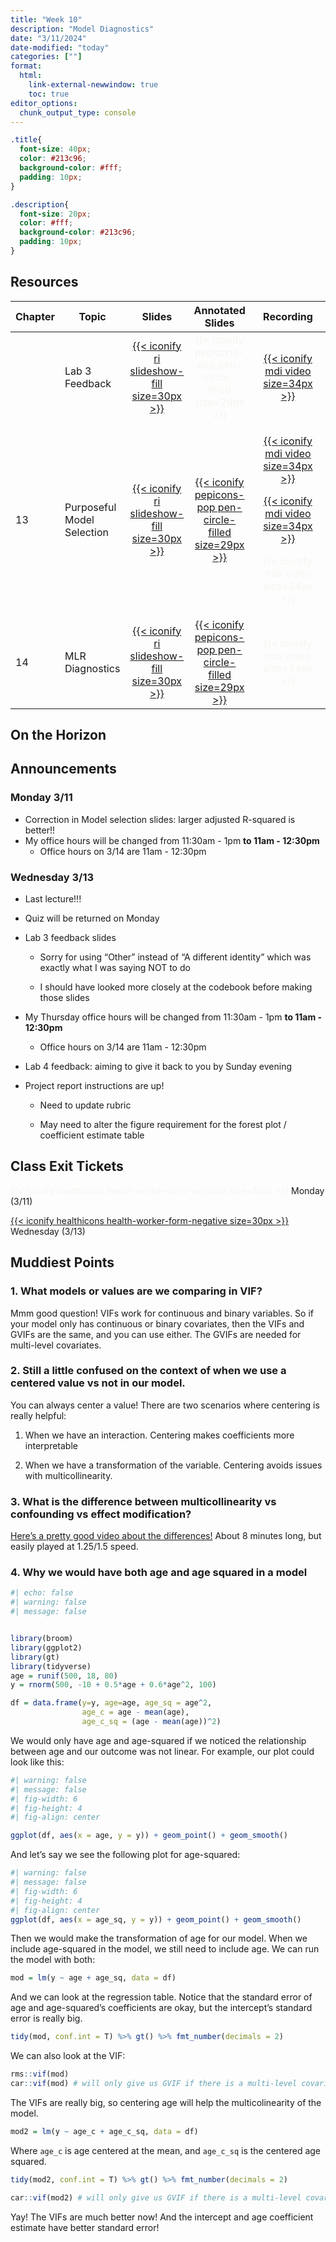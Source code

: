 ```yaml
---
title: "Week 10"
description: "Model Diagnostics"
date: "3/11/2024"
date-modified: "today"
categories: [""]
format: 
  html:
    link-external-newwindow: true
    toc: true
editor_options: 
  chunk_output_type: console
---
```


```css
.title{
  font-size: 40px;
  color: #213c96;
  background-color: #fff;
  padding: 10px;
}

.description{
  font-size: 20px;
  color: #fff;
  background-color: #213c96;
  padding: 10px;
}
```

## Resources

+---------+----------------------------+--------------------------------------------------------------------------------------------------------------+--------------------------------------------------------------------------------------------------------------------------------------+------------------------------------------------------------------------------------------------------------------------------------------------------------------------------------------------------------------------------------------------------------------------------------------------------------------------------------------------------------------------------------------------+
| Chapter | Topic                      | Slides                                                                                                       | Annotated Slides                                                                                                                     | Recording                                                                                                                                                                                                                                                                                                                                                                                      |
+=========+============================+:============================================================================================================:+:====================================================================================================================================:+:==============================================================================================================================================================================================================================================================================================================================================================================================:+
|         | Lab 3 Feedback             | [[{{< iconify ri slideshow-fill size=30px >}}](/slides/Lab_3_feedback.qmd)]{style="color:#49A3D1;"}          | [{{< iconify pepicons-pop pen-circle-filled size=29px >}}]{style="color:#f8f5f0;"}                                                   | [[{{< iconify mdi video size=34px >}}](https://ohsuitg-my.sharepoint.com/personal/wakim_ohsu_edu/_layouts/15/stream.aspx?id=%2Fpersonal%2Fwakim%5Fohsu%5Fedu%2FDocuments%2FTeaching%2FClasses%2FW2024%5FBSTA%5F512%5F612%2FStudent%5Ffiles%2FRecordings%2FLab%5F3%5Ffeedback%2Emp4&referrer=StreamWebApp%2EWeb&referrerScenario=AddressBarCopied%2Eview)]{style="color:#f8f5f0;"}              |
+---------+----------------------------+--------------------------------------------------------------------------------------------------------------+--------------------------------------------------------------------------------------------------------------------------------------+------------------------------------------------------------------------------------------------------------------------------------------------------------------------------------------------------------------------------------------------------------------------------------------------------------------------------------------------------------------------------------------------+
| 13      | Purposeful Model Selection | [[{{< iconify ri slideshow-fill size=30px >}}](/slides/13_Purposeful_Selection.qmd)]{style="color:#49A3D1;"} | [[{{< iconify pepicons-pop pen-circle-filled size=29px >}}](/slides_annotated/13_Purposeful_selection_.pdf)]{style="color:#f8f5f0;"} | [[{{< iconify mdi video size=34px >}}](https://ohsuitg-my.sharepoint.com/personal/wakim_ohsu_edu/_layouts/15/stream.aspx?id=%2Fpersonal%2Fwakim%5Fohsu%5Fedu%2FDocuments%2FTeaching%2FClasses%2FW2024%5FBSTA%5F512%5F612%2FStudent%5Ffiles%2FRecordings%2F13%5FPurposeful%5Fselection%2Emp4&referrer=StreamWebApp%2EWeb&referrerScenario=AddressBarCopied%2Eview)]{style="color:#f8f5f0;"}     |
|         |                            |                                                                                                              |                                                                                                                                      |                                                                                                                                                                                                                                                                                                                                                                                                |
|         |                            |                                                                                                              |                                                                                                                                      | [[{{< iconify mdi video size=34px >}}](https://ohsuitg-my.sharepoint.com/personal/wakim_ohsu_edu/_layouts/15/stream.aspx?id=%2Fpersonal%2Fwakim%5Fohsu%5Fedu%2FDocuments%2FTeaching%2FClasses%2FW2024%5FBSTA%5F512%5F612%2FStudent%5Ffiles%2FRecordings%2F13%5FPurposeful%5Fselection%5F2%2Emp4&referrer=StreamWebApp%2EWeb&referrerScenario=AddressBarCopied%2Eview)]{style="color:#f8f5f0;"} |
|         |                            |                                                                                                              |                                                                                                                                      |                                                                                                                                                                                                                                                                                                                                                                                                |
|         |                            |                                                                                                              |                                                                                                                                      | [{{< iconify mdi video size=34px >}}]{style="color:#f8f5f0;"}                                                                                                                                                                                                                                                                                                                                  |
+---------+----------------------------+--------------------------------------------------------------------------------------------------------------+--------------------------------------------------------------------------------------------------------------------------------------+------------------------------------------------------------------------------------------------------------------------------------------------------------------------------------------------------------------------------------------------------------------------------------------------------------------------------------------------------------------------------------------------+
| 14      | MLR Diagnostics            | [[{{< iconify ri slideshow-fill size=30px >}}](/slides/14_MLR_Diagnostics.qmd)]{style="color:#f8f5f0;"}      | [[{{< iconify pepicons-pop pen-circle-filled size=29px >}}](/slides_annotated/14_MLR_Diagnostics.pdf)]{style="color:#f8f5f0;"}       | [{{< iconify mdi video size=34px >}}]{style="color:#f8f5f0;"}                                                                                                                                                                                                                                                                                                                                  |
+---------+----------------------------+--------------------------------------------------------------------------------------------------------------+--------------------------------------------------------------------------------------------------------------------------------------+------------------------------------------------------------------------------------------------------------------------------------------------------------------------------------------------------------------------------------------------------------------------------------------------------------------------------------------------------------------------------------------------+

## On the Horizon

## Announcements

### Monday 3/11

-   Correction in Model selection slides: larger adjusted R-squared is better!!
-   My office hours will be changed from 11:30am - 1pm **to 11am - 12:30pm**
    -   Office hours on 3/14 are 11am - 12:30pm

### Wednesday 3/13

-   Last lecture!!!

-   Quiz will be returned on Monday

-   Lab 3 feedback slides

    -   Sorry for using "Other" instead of "A different identity" which was exactly what I was saying NOT to do

    -   I should have looked more closely at the codebook before making those slides

-   My Thursday office hours will be changed from 11:30am - 1pm **to 11am - 12:30pm**

    -   Office hours on 3/14 are 11am - 12:30pm

-   Lab 4 feedback: aiming to give it back to you by Sunday evening

-   Project report instructions are up!

    -   Need to update rubric

    -   May need to alter the figure requirement for the forest plot / coefficient estimate table

## Class Exit Tickets

[{{< iconify healthicons health-worker-form-negative size=30px >}}]{style="color:#f8f5f0;"} Monday (3/11)

[[{{< iconify healthicons health-worker-form-negative size=30px >}}](https://forms.office.com/Pages/ResponsePage.aspx?id=V3lz4rj6fk2U9pvWr59xWFMopmPUjRtDiHLswhgacNhUQ1Y3VENXNDk1QlNOWVpZNDhPT043S0xCSy4u)]{style="color:#f8f5f0;"} Wednesday (3/13)

## Muddiest Points

### 1. What models or values are we comparing in VIF?

Mmm good question! VIFs work for continuous and binary variables. So if your model only has continuous or binary covariates, then the VIFs and GVIFs are the same, and you can use either. The GVIFs are needed for multi-level covariates.

### 2. Still a little confused on the context of when we use a centered value vs not in our model.

You can always center a value! There are two scenarios where centering is really helpful:

1.  When we have an interaction. Centering makes coefficients more interpretable

2.  When we have a transformation of the variable. Centering avoids issues with multicollinearity.

### 3. What is the difference between multicollinearity vs confounding vs effect modification?

[Here's a pretty good video about the differences!](https://www.youtube.com/watch?v=4z39VgDgCVI&ab_channel=MarinStatsLectures-RProgramming%26Statistics) About 8 minutes long, but easily played at 1.25/1.5 speed.

### 4. Why we would have both age and age squared in a model

```r
#| echo: false
#| warning: false
#| message: false


library(broom)
library(ggplot2)
library(gt)
library(tidyverse)
age = runif(500, 18, 80)
y = rnorm(500, -10 + 0.5*age + 0.6*age^2, 100)

df = data.frame(y=y, age=age, age_sq = age^2, 
                age_c = age - mean(age), 
                age_c_sq = (age - mean(age))^2)
```

We would only have age and age-squared if we noticed the relationship between age and our outcome was not linear. For example, our plot could look like this:

```r
#| warning: false
#| message: false
#| fig-width: 6
#| fig-height: 4
#| fig-align: center

ggplot(df, aes(x = age, y = y)) + geom_point() + geom_smooth()
```

And let's say we see the following plot for age-squared:

```r
#| warning: false
#| message: false
#| fig-width: 6
#| fig-height: 4
#| fig-align: center
ggplot(df, aes(x = age_sq, y = y)) + geom_point() + geom_smooth()
```

Then we would make the transformation of age for our model. When we include age-squared in the model, we still need to include age. We can run the model with both:

```r
mod = lm(y ~ age + age_sq, data = df)
```

And we can look at the regression table. Notice that the standard error of age and age-squared's coefficients are okay, but the intercept's standard error is really big.

```r
tidy(mod, conf.int = T) %>% gt() %>% fmt_number(decimals = 2)
```

We can also look at the VIF:

```r
rms::vif(mod)
car::vif(mod) # will only give us GVIF if there is a multi-level covariate in the model
```

The VIFs are really big, so centering age will help the multicolinearity of the model.

```r
mod2 = lm(y ~ age_c + age_c_sq, data = df)
```

Where `age_c` is age centered at the mean, and `age_c_sq` is the centered age squared.

```r
tidy(mod2, conf.int = T) %>% gt() %>% fmt_number(decimals = 2)
```

```r
car::vif(mod2) # will only give us GVIF if there is a multi-level covariate in the model
```

Yay! The VIFs are much better now! And the intercept and age coefficient estimate have better standard error!

